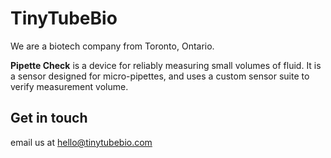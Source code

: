 # TinyTubeBio

We are a biotech company from Toronto, Ontario.

**Pipette Check** is a device for reliably measuring small volumes of fluid. It is a sensor designed for micro-pipettes, and uses a custom sensor suite to verify measurement volume.


## Get in touch

email us at <a href="mailto:hello@tinytubebio.com">hello@tinytubebio.com</a>